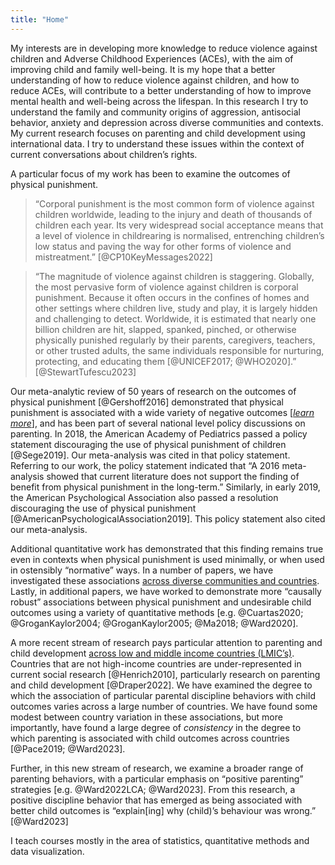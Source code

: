 ```yaml
---
title: "Home"
---
```


My interests are in developing more knowledge to reduce violence against children and Adverse Childhood Experiences (ACEs), with the aim of improving child and family well-being. It is my hope that a better understanding of how to reduce violence against children, and how to reduce ACEs, will contribute to a better understanding of how to improve mental health and well-being across the lifespan. In this research I try to understand the family and community origins of aggression, antisocial behavior, anxiety and depression across diverse communities and contexts. My current research focuses on parenting and child development using international data. I try to understand these issues within the context of current conversations about children’s rights.

A particular focus of my work has been to examine the outcomes of physical punishment. 

> "Corporal punishment is the most common form of violence against children worldwide, leading to the injury and death of thousands of children each year. Its very widespread social acceptance means that a level of violence in childrearing is normalised, entrenching children’s low status and paving the way for other forms of violence and mistreatment." [@CP10KeyMessages2022]

> "The magnitude of violence against children is staggering. Globally, the most pervasive form of violence against children is corporal punishment. Because it often occurs in the confines of homes and other settings where children live, study and play, it is largely hidden and challenging to detect. Worldwide, it is estimated that nearly one billion children are hit, slapped, spanked, pinched, or otherwise physically punished regularly by their parents, caregivers, teachers, or other trusted adults, the same individuals responsible for nurturing, protecting, and educating them [@UNICEF2017; @WHO2020]." [@StewartTufescu2023]

Our meta-analytic review of 50 years of research on the outcomes of physical punishment [@Gershoff2016] demonstrated that physical punishment is associated with a wide variety of negative outcomes [[*learn more*](https://agrogan1.github.io/research/cp/CP-meta.html)], and has been part of several national level policy discussions on parenting. In 2018, the American Academy of Pediatrics passed a policy statement discouraging the use of physical punishment of children [@Sege2019]. Our meta-analysis was cited in that policy statement. Referring to our work, the policy statement indicated that "A 2016 meta-analysis showed that current literature does not support the finding of benefit from physical punishment in the long-term." Similarly, in early 2019, the American Psychological Association also passed a resolution discouraging the use of physical punishment [@AmericanPsychologicalAssociation2019]. This policy statement also cited our meta-analysis.

Additional quantitative work has demonstrated that this finding remains true even in contexts when physical punishment is used minimally, or when used in ostensibly "normative" ways. In a number of papers, we have investigated these associations [across diverse communities and countries](research.qmd). Lastly, in additional papers, we have worked to demonstrate more "causally robust" associations between physical punishment and undesirable child outcomes using a variety of quantitative methods [e.g. @Cuartas2020; @GroganKaylor2004; @GroganKaylor2005; @Ma2018; @Ward2020].

A more recent stream of research pays particular attention to parenting and child development [across low and middle income countries (LMIC's)](research.qmd#multiple-indicator-cluster-surveys-mics-unicef-data). Countries that are not high-income countries are under-represented in current social research [@Henrich2010], particularly research on parenting and child development [@Draper2022]. We have examined the degree to which the association of particular parental discipline behaviors with child outcomes varies across a large number of countries. We have found some modest between country variation in these associations, but more importantly, have found a large degree of *consistency* in the degree to which parenting is associated with child outcomes across countries [@Pace2019; @Ward2023]. 

Further, in this new stream of research, we examine a broader range of parenting behaviors, with a particular emphasis on "positive parenting" strategies [e.g. @Ward2022LCA; @Ward2023]. From this research, a positive discipline behavior that has emerged as being associated with better child outcomes is "explain[ing] why (child)’s behaviour was wrong." [@Ward2023]

I teach courses mostly in the area of statistics, quantitative methods and data visualization.





